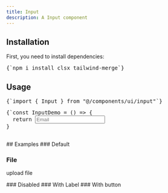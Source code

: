 ```yaml
---
title: Input
description: A Input component
---
```


<ComponentPreview name="input-demo" />

## Installation

<div className="not-prose px-4 md:px-0">
  <Step>
    <StepItem title="Install Dependencies">
      First, you need to install dependencies:
      <Pre className="language-bash">{`npm i install clsx tailwind-merge`}</Pre>
    </StepItem>
    <StepItem title="Create utils.ts">
      <ComponentUtilsText />
      <ComponentUtils />
    </StepItem>
    <StepItem title="Create Input Component">
      <ComponentSource name="input" />
    </StepItem>
  </Step>
</div>

## Usage

<div className="not-prose space-y-6">
<Pre>{`import { Input } from "@/components/ui/input"`}</Pre>
<Pre>{`const InputDemo = () => {
  return <Input className="w-56" type="email" placeholder="Email" />
}


</div>
## Examples
### Default
<ComponentPreview name="input-demo" />

### File

upload file

<ComponentPreview name="input" variant="file" />
### Disabled
<ComponentPreview name="input" variant="disabled" />
### With Label
<ComponentPreview name="input" variant="label" />
### With button
<ComponentPreview name="input" variant="button" />

